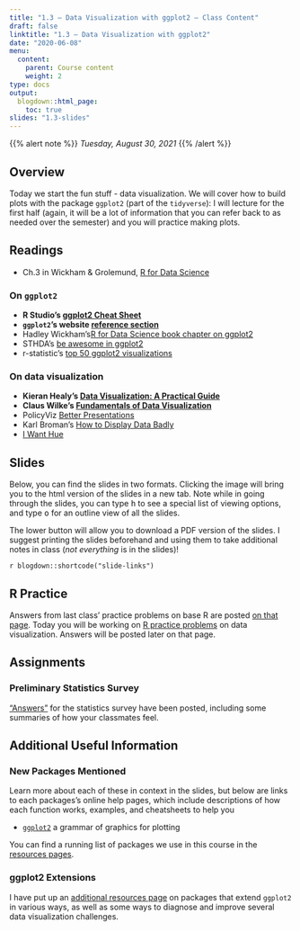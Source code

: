 ```yaml
---
title: "1.3 — Data Visualization with ggplot2 — Class Content"
draft: false
linktitle: "1.3 — Data Visualization with ggplot2"
date: "2020-06-08"
menu:
  content:
    parent: Course content
    weight: 2
type: docs
output:
  blogdown::html_page:
    toc: true
slides: "1.3-slides"
---
```


{{% alert note %}}
*Tuesday, August 30, 2021*
{{% /alert %}}

## <i class="fas fa-info-circle fa-lg"></i> Overview

Today we start the fun stuff - data visualization. We will cover how to build plots with the package `ggplot2` (part of the `tidyverse`): I will lecture for the first half (again, it will be a lot of information that you can refer back to as needed over the semester) and you will practice making plots.

## <i class="fas fa-book-reader fa-lg"></i> Readings

- <i class="fas fa-external-link-square-alt"></i> Ch.3 in Wickham & Grolemund, [R for Data Science](http://r4ds.had.co.nz/)

### On `ggplot2`

- **R Studio's [ggplot2 Cheat Sheet](https://www.rstudio.com/wp-content/uploads/2015/03/ggplot2-cheatsheet.pdf)**
- **`ggplot2`'s website [reference section](https://ggplot2.tidyverse.org/reference/index.html)**
- Hadley Wickham's[ R for Data Science book chapter on ggplot2](http://r4ds.had.co.nz/data-visualisation.html)
- STHDA's [be awesome in ggplot2](http://www.sthda.com/english/wiki/be-awesome-in-ggplot2-a-practical-guide-to-be-highly-effective-r-software-and-data-visualization)
- r-statistic's [top 50 ggplot2 visualizations](http://r-statistics.co/Top50-Ggplot2-Visualizations-MasterList-R-Code.html)

### On data visualization

- **Kieran Healy's [Data Visualization: A Practical Guide](http://socviz.co/)**
- **Claus Wilke's [Fundamentals of Data Visualization](https://serialmentor.com/dataviz)**
- PolicyViz [Better Presentations](https://policyviz.com/) 
- Karl Broman's [How to Display Data Badly](https://www.biostat.wisc.edu/~kbroman/presentations/IowaState2013/graphs_combined.pdf)
- [I Want Hue](http://tools.medialab.sciences-po.fr/iwanthue/) 

## <i class="fas fa-chalkboard-teacher"></i> Slides

Below, you can find the slides in two formats. Clicking the image will bring you to the html version of the slides in a new tab. Note while in going through the slides, you can type <kbd>h</kbd> to see a special list of viewing options, and type <kbd>o</kbd> for an outline view of all the slides.

The lower button will allow you to download a PDF version of the slides. I suggest printing the slides beforehand and using them to take additional notes in class (*not everything* is in the slides)!

`r blogdown::shortcode("slide-links")`

## <i class="fas fa-registered"></i> R Practice

Answers from last class’ practice problems on base R are posted [on that page](/r/1.2-r). Today you will be working on [R practice problems](/r/1.3-r) on data visualization. Answers will be posted later on that page.

## <i class="fas fa-laptop-code"></i> Assignments

### Preliminary Statistics Survey

[“Answers”](/assignment/00-preliminary-survey-answers.html) for the statistics survey have been posted, including some summaries of how your classmates feel.

## Additional Useful Information

### New Packages Mentioned

Learn more about each of these in context in the slides, but below are links to each packages’s online help pages, which include descriptions of how each function works, examples, and cheatsheets to help you

- [`ggplot2`](https://ggplot2.tidyverse.org/) a grammar of graphics for plotting

You can find a running list of packages we use in this course in the [resources pages](resources/r-packages/).

### ggplot2 Extensions

I have put up an [additional resources page](/resources/ggplot2) on packages that extend `ggplot2` in various ways, as well as some ways to diagnose and improve several data visualization challenges.